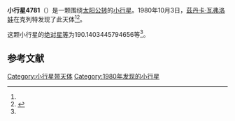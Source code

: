 {{Infobox planet
| bgcolour = #FFFFC0
| name = 4781 Sladkovic
| symbol = 
| image = 
| caption = 
| discovery = yes
| discovery_ref = 
| discoverer = [[茲丹卡·瓦弗洛娃|茲丹卡·瓦弗洛娃]]
| discovery_site = [[克列特|克列特]] 
| discovered = 1980年10月3日
| designations = yes
| mp_name = 
| named_after = 
| alt_names = 1980 TP/ 1961 UL / 1983 QB / 1983 RJ2
| mp_category = [[主带小行星|主带小行星]]
| orbit_ref = <ref name="a">[http://ssd.jpl.nasa.gov/sbdb.cgi?sstr=4781 4781 Sladkovic] {{Wayback|url=http://ssd.jpl.nasa.gov/sbdb.cgi?sstr=4781 |date=20201124010641 }}，小行星數據庫瀏覽器（JPL Small-Body Database Browser）－[[美国国家航空航天局|美国国家航空航天局]]喷气推进实验室</ref>
| epoch = 2456400.5 (2013年4月18日更新)
| aphelion = {{convert|2.567331705536091|AU|km|3|abbr=on|lk=out}}
| perihelion = {{convert|1.745958835973117|AU|km|3|abbr=on}}
| semimajor = {{convert|2.156645270754604|AU|km|3|abbr=on}}
| eccentricity = 0.190428366
| period = 1156.821903 [[日|日]]<br />3.17[[儒略年|儒略年]]
| avg_speed = 
| inclination = 1.673786412440345
| asc_node = 158.6824891033181
| mean_anomaly = 
| arg_peri = 190.1403445794656
| satellites = 
| physical_characteristics = yes
| dimensions = 
| mass = 
| density = 
| surface_grav = 
| escape_velocity = 
| sidereal_day = 
| axial_tilt = 
| pole_ecliptic_lat = 
| pole_ecliptic_lon = 
| albedo = 
| temperatures= 
| temp_name1 = 
| mean_temp_1 = 
| max_temp_1 = 
| temp_name2 = 
| max_temp_2 = 
| spectral_type = 
| abs_magnitude = 190.1403445794656
}}

'''小行星4781'''（{{lang-en|4781 Sladkovic}}）是一颗围绕[[太阳|太阳]][[公转|公转]]的[[小行星|小行星]]。1980年10月3日，[[茲丹卡·瓦弗洛娃|茲丹卡·瓦弗洛娃]]在克列特发现了此天体<ref name="a" /><ref>{{cite news|title=小行星列表|url=http://cfa-www.harvard.edu/iau/lists/NumberedMPs.txt|accessdate=2013-07-08|newspaper=哈佛大学|archive-date=2008-05-17|archive-url=https://web.archive.org/web/20080517010638/http://cfa-www.harvard.edu/iau/lists/NumberedMPs.txt|dead-url=no}}</ref>。

这颗小行星的[[绝对星等|绝对星等]]为190.1403445794656等<ref name="a" />。

==参考文献==
{{reflist}}
{{Minor Planet Number|[[小行星4780|小行星4780]]|[[小行星4782|小行星4782]]}}

{{小天体}}

[[Category:小行星带天体|Category:小行星带天体]]
[[Category:1980年发现的小行星|Category:1980年发现的小行星]]

{{asteroid-stub}}